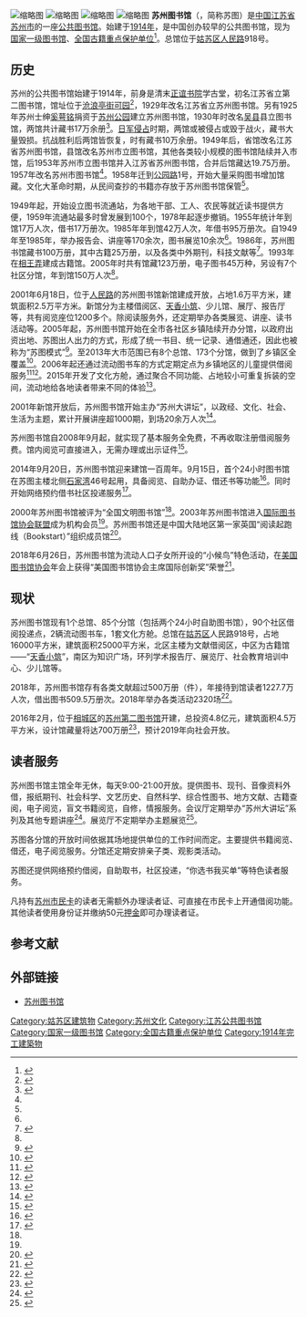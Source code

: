 {{Infobox_Library 
| library_name = 苏州图书馆
| name_en =Suzhou Library 
| library_logo = 
| image = Suzhou Library 2015.04.23 14-30-08.jpg
| caption  = 
| country = {{CHN}}
| type = 公共图书馆
| scope   = 
| established = 1914年
| ref_legal_mandate  = 
| location = [[江苏省|江苏省]][[苏州市|苏州市]][[姑苏区|姑苏区]]人民路918号
| coordinates = {{coord|31|18|09|N|120|37|11|E|scale:10000|display=title,inline}}
| branch_of          = 
| num_branches = 88
| items_collected    = 
| collection_size    = 500万册
| criteria           = 
| legal_deposit      = 
| req_to_access      = 
| annual_circulation = 
| pop_served         = 
| members            = 
| budget             = 
| director           = 
| num_employees      = 
| website = [http://www.szlib.com/ 苏州图书馆]
}}
[[File:Suzhou_Library_24HrLibrary_20180408.jpg|缩略图]]
[[File:Suzhou_Library_SocialScienceRoom_20180408.jpg|缩略图]]
[[File:Suzhou_Library_MultimediaRoom_20180408.jpg|缩略图]]
[[File:Suzhou_Library_MultiFunctionHall_20180408.jpg|缩略图]]
'''苏州图书馆'''（{{lang-en|Suzhou Library}}，简称苏图）是[[中國|中国]][[江苏省|江苏省]][[苏州市|苏州市]]的一座[[公共图书馆|公共图书馆]]。始建于[[1914年|1914年]]，是中国创办较早的公共图书馆，现为[[国家一级图书馆|国家一级图书馆]]、[[全国古籍重点保护单位|全国古籍重点保护单位]]<ref>{{Cite web|url=http://news.sohu.com/20080904/n259364109.shtml|title=江苏首批国古籍重点保护单位获省级资金扶持|accessdate=2018-04-08|author=|date=2008-09-04|work=搜狐新闻|publisher=|deadurl=no|archiveurl=https://web.archive.org/web/20180409093543/http://news.sohu.com/20080904/n259364109.shtml|archivedate=2018-04-09}}</ref>。总馆位于[[姑苏区|姑苏区]][[人民路_(苏州)|人民路]]918号。

==历史==
苏州的公共图书馆始建于1914年，前身是清末[[正谊书院|正谊书院]]学古堂，初名江苏省立第二图书馆，馆址位于[[沧浪亭街|沧浪亭街]][[可园_(苏州)|可园]]<ref name=":0">{{Cite book|url=http://www.dfzb.suzhou.gov.cn/database_books_detail.aspx?bid=50|title=《苏州市志》|last=|first=|publisher=江苏人民出版社|year=1995.01|isbn=9787214013835|location=|pages=|chapter=第四十八卷 第三章 第四节|deadurl=no|archiveurl=https://web.archive.org/web/20180409093543/http://www.dfzb.suzhou.gov.cn/database_books_detail.aspx?bid=50|archivedate=2018-04-09}}</ref>，1929年改名江苏省立苏州图书馆。另有1925年苏州士绅[[奚萼铭|奚萼铭]]捐资于[[苏州公园|苏州公园]]建立苏州图书馆，1930年时改名[[吴县|吴县]]县立图书馆，两馆共计藏书17万余册<ref name=":1">{{Cite book|url=http://www.dfzb.suzhou.gov.cn/database_books_detail.aspx?bid=50|title=《苏州市志》|last=|first=|publisher=江苏人民出版社|year=1995.01|isbn=9787214013835|location=|pages=|chapter=第四十八卷 第三章 第一节|deadurl=no|archiveurl=https://web.archive.org/web/20180409093543/http://www.dfzb.suzhou.gov.cn/database_books_detail.aspx?bid=50|archivedate=2018-04-09}}</ref>。[[中国抗日战争|日军侵占]]时期，两馆或被侵占或毁于战火，藏书大量毁损。抗战胜利后两馆皆恢复，时有藏书10万余册。1949年后，省馆改名江苏省苏州图书馆，县馆改名苏州市立图书馆，其他各类较小规模的图书馆陆续并入市馆，后1953年苏州市立图书馆并入江苏省苏州图书馆，合并后馆藏达19.75万册。1957年改名苏州市图书馆<ref name=":1" />。1958年迁到[[公园路_(苏州)|公园路]]1号，开始大量采购图书增加馆藏。文化大革命时期，从民间查抄的书籍亦存放于苏州图书馆保管<ref name=":0" />。

1949年起，开始设立图书流通站，为各地干部、工人、农民等就近读书提供方便，1959年流通站最多时曾发展到100个，1978年起逐步撤销。1955年统计年到馆17万人次，借书17万册次。1985年年到馆42万人次，年借书95万册次。自1949年至1985年，举办报告会、讲座等170余次，图书展览10余次<ref name=":0" />。1986年，苏州图书馆藏书100万册，其中古籍25万册，以及各类中外期刊，科技文献等<ref name=":2">{{Cite book|title=《苏州市志（1986-2005）》第一册|last=|first=|publisher=江苏凤凰科学技术出版社|year=2014.12|isbn=9787553738857|location=|pages=P.1405|chapter=第三十二卷}}</ref>。1993年在[[相王弄|相王弄]]建成古籍馆。2005年时共有馆藏123万册，电子图书45万种，另设有7个社区分馆，年到馆150万人次<ref name=":2" />。

2001年6月18日，位于[[人民路_(苏州)|人民路]]的苏州图书馆新馆建成开放，占地1.6万平方米，建筑面积2.5万平方米。新馆分为主楼借阅区、[[天香小筑|天香小筑]]、少儿馆、展厅、报告厅等，共有阅览座位1200多个。除阅读服务外，还定期举办各类展览、讲座、读书活动等。2005年起，苏州图书馆开始在全市各社区乡镇陆续开办分馆，以政府出资出地、苏图出人出力的方式，形成了统一书目、统一记录、通借通还，因此也被称为“苏图模式”<ref>{{Cite web|url=http://www.chnlib.com/News/yejie/2701.html|title=中国图书馆峰会为“苏图模式”叫好 - 新闻动态 - 图书馆动态-中国图书馆网|accessdate=2018-04-08|author=|date=2006-12-15|work=中国图书馆网|publisher=|deadurl=yes|archiveurl=https://web.archive.org/web/20180409093542/http://www.chnlib.com/News/yejie/2701.html|archivedate=2018-04-09}}</ref>。至2013年大市范围已有8个总馆、173个分馆，做到了乡镇区全覆盖<ref>{{Cite web|url=http://www.chinalibs.net/bkjh/ArtInfo.aspx?id=352613|title=百年跌宕史，期颐姑苏图——苏州图书馆百年感怀|accessdate=2018-04-08|author=喧暄轩|date=2014-06-16|work=e线图情|publisher=}}</ref>。2006年起还通过流动图书车的方式定期定点为乡镇地区的儿童提供借阅服务<ref>{{Cite web|url=http://news.sohu.com/20060829/n245051809.shtml|title=苏州将开出流动图书大篷车|accessdate=2018-04-08|author=|date=2006-08-29|work=搜狐新闻|publisher=}}</ref><ref>{{Cite web|url=http://finance.sina.com.cn/chanjing/b/20071212/13551854616.shtml|title=海格客车成流动图书馆 青少年求知欲震撼人心|accessdate=2018-04-08|author=|date=2007-12-12|work=新浪|publisher=|deadurl=no|archiveurl=https://web.archive.org/web/20180409093543/http://finance.sina.com.cn/chanjing/b/20071212/13551854616.shtml|archivedate=2018-04-09}}</ref>。2015年开发了文化方舱，通过聚合不同功能、占地较小可重复拆装的空间，流动地给各地读者带来不同的体验<ref>{{Cite web|url=http://news.163.com/15/0709/03/AU27TV3L00014AED.html|title=苏州市图书馆：“文化方舱”到社区|accessdate=2018-04-07|author=|date=2015-07-09|last=|work=网易新闻|publisher=|archive-url=https://web.archive.org/web/20180408010200/http://news.163.com/15/0709/03/AU27TV3L00014AED.html|archive-date=2018-04-08|dead-url=yes}}</ref>。

2001年新馆开放后，苏州图书馆开始主办“苏州大讲坛”，以政经、文化、社会、生活为主题，累计开展讲座超1000期，到场20余万人次<ref>{{Cite web|url=http://jsdjt.jschina.com.cn/zjjtlm/szdjt/201512/t20151222_2586224.shtml|title=苏州“苏州大讲坛”简介_江苏大讲堂|accessdate=2018-04-08|author=|date=2015-12-22|work=江苏大讲堂|publisher=}}</ref>。

苏州图书馆自2008年9月起，就实现了基本服务全免费，不再收取注册借阅服务费。馆内阅览可直接进入，无需办理或出示证件<ref>{{Cite web|url=http://www.qstheory.cn/culture/2014-09/18/c_1112533483.htm|title=苏州图书馆：建馆百年，文化服务的新起点|accessdate=2018-04-08|author=|date=2014-09-18|last=|work=求是网|publisher=|deadurl=yes|archiveurl=https://web.archive.org/web/20180409093543/http://www.qstheory.cn/culture/2014-09/18/c_1112533483.htm|archivedate=2018-04-09}}</ref>。

2014年9月20日，苏州图书馆迎来建馆一百周年。9月15日，首个24小时图书馆在苏图主楼北侧[[石家湾|石家湾]]46号起用，具备阅览、自助办证、借还书等功能<ref>{{Cite web|url=http://www.szdushi.com.cn/news/201409/201497476.shtml|title=苏图首个24小时自助图书馆投用|accessdate=2018-04-08|author=|date=2014-09-16|last=|work=苏州都市网|publisher=}}</ref>。同时开始网络预约借书社区投递服务<ref>{{Cite web|url=http://jsnews2.jschina.com.cn/system/2014/09/21/021925084.shtml|title=苏州图书馆迎来建馆百年 80余项活动打造惠民活动季|accessdate=2018-04-08|author=|date=2014-09-21|last=|work=中国江苏网|publisher=|deadurl=yes|archiveurl=https://web.archive.org/web/20180409093543/http://jsnews2.jschina.com.cn/system/2014/09/21/021925084.shtml|archivedate=2018-04-09}}</ref>。

2000年苏州图书馆被评为“全国文明图书馆”<ref name=":2" />。2003年苏州图书馆进入[[国际图书馆协会联合会|国际图书馆协会联盟]]成为机构会员<ref name=":2" />。苏州图书馆还是中国大陆地区第一家英国“阅读起跑线（Bookstart）”组织成员馆<ref>{{Cite web|url=http://www.jslib.org.cn/pub/njlib/njlib_yjdt/jslib_shengnei/201402/t20140210_124251.htm|title=苏州图书馆“悦读宝贝”加入英国“阅读起跑线”成为我国大陆地区第一家Bookstart 成员馆|accessdate=2018-04-08|author=|date=2014-02-10|work=南京图书馆|publisher=|deadurl=no|archiveurl=https://web.archive.org/web/20180409093542/http://www.jslib.org.cn/pub/njlib/njlib_yjdt/jslib_shengnei/201402/t20140210_124251.htm|archivedate=2018-04-09}}</ref>。

2018年6月26日，苏州图书馆为流动人口子女所开设的“小候鸟”特色活动，在[[美国图书馆协会|美国图书馆协会]]年会上获得“美国图书馆协会主席国际创新奖”荣誉<ref>{{Cite web|url=http://www.szdushi.com.cn/news/201807/153058784465723.shtml|title=苏州图书馆摘下图书馆界“奥斯卡”|accessdate=2018-07-03|author=|date=2018-07-03|work=苏州都市网|publisher=}}</ref>。

== 现状 ==
苏州图书馆现有1个总馆、85个分馆（包括两个24小时自助图书馆），90个社区借阅投递点，2辆流动图书车，1套文化方舱。总馆在[[姑苏区|姑苏区]]人民路918号，占地16000平方米，建筑面积25000平方米，北区主楼为文献借阅区，中区为古籍馆——“[[天香小筑|天香小筑]]”，南区为知识广场，环列学术报告厅、展览厅、社会教育培训中心、少儿馆等。

2018年，苏州图书馆存有各类文献超过500万册（件），年接待到馆读者1227.7万人次，借出图书509.5万册次。2018年举办各类活动2320场<ref>{{Cite web|url=http://www.szlib.com/AboutSzlib/AboutSzlibSingle?catId=27|title=苏图简介|accessdate=2019-09-08|author=|date=|work=苏州图书馆|publisher=|archive-date=2017-08-24|archive-url=https://web.archive.org/web/20170824100839/http://www.szlib.com/AboutSzlib/AboutSzlibSingle?catId=27|dead-url=no}}</ref>。

2016年2月，位于[[相城区|相城区]]的[[苏州第二图书馆|苏州第二图书馆]]开建，总投资4.8亿元，建筑面积4.5万平方米，设计馆藏量将达700万册<ref>{{Cite web|url=http://news.ifeng.com/a/20160219/47489698_0.shtml|title=苏州第二图书馆在相城动工|accessdate=2018-04-08|author=|date=2016-02-19|work=凤凰网|publisher=|deadurl=no|archiveurl=https://web.archive.org/web/20180409093543/http://news.ifeng.com/a/20160219/47489698_0.shtml|archivedate=2018-04-09}}</ref>，预计2019年向社会开放。

== 读者服务 ==
苏州图书馆主馆全年无休，每天9:00-21:00开放。提供图书、现刊、音像资料外借，报纸期刊、社会科学、文艺历史、自然科学、综合性图书、地方文献、古籍查阅，电子阅览，盲文书籍阅览，自修，情报服务。会议厅定期举办“苏州大讲坛”系列及其他专题讲座<ref>{{Cite web|url=http://www.szlib.com/SzlibInfo?catId=4|title=苏州大讲坛|accessdate=2018-04-08|author=|date=|work=苏州图书馆|publisher=|language=|deadurl=no|archiveurl=https://web.archive.org/web/20170824101141/http://www.szlib.com/SzlibInfo?catId=4|archivedate=2017-08-24}}</ref>。展览厅不定期举办主题展览<ref>{{Cite web|url=http://www.szlib.com/SzlibInfo?catId=5|title=苏图展览|accessdate=2018-04-08|author=|date=|work=苏州图书馆|publisher=|language=|deadurl=no|archiveurl=https://web.archive.org/web/20170824101014/http://www.szlib.com/SzlibInfo?catId=5|archivedate=2017-08-24}}</ref>。

苏图各分馆的开放时间依据其场地提供单位的工作时间而定。主要提供书籍阅览、借还，电子阅览服务。分馆还定期安排亲子类、观影类活动。

苏图还提供网络预约借阅，自助取书，社区投递，“你选书我买单”等特色读者服务。

凡持有[[苏州市民卡|苏州市民卡]]的读者无需额外办理读者证、可直接在市民卡上开通借阅功能。其他读者使用身份证并缴纳50元[[押金|押金]]即可办理读者证。
== 参考文献 ==
{{reflist|2}}

== 外部链接 ==
{{commonscat|Suzhou Library}}
* [http://www.szlib.com/ 苏州图书馆] {{Wayback|url=http://www.szlib.com/ |date=20120629163438 }}

{{normdaten}}
{{DEFAULTSORT:Suzhou}}
[[Category:姑苏区建筑物|Category:姑苏区建筑物]]
[[Category:苏州文化|Category:苏州文化]]
[[Category:江苏公共图书馆|Category:江苏公共图书馆]]
[[Category:国家一级图书馆|Category:国家一级图书馆]]
[[Category:全国古籍重点保护单位|Category:全国古籍重点保护单位]]
[[Category:1914年完工建築物|Category:1914年完工建築物]]